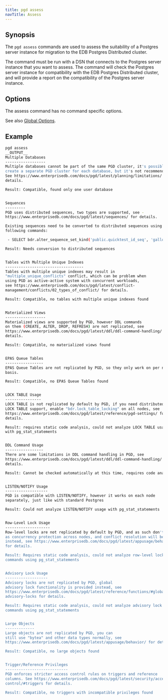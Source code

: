 ```yaml
---
title: pgd assess
navTitle: Assess
---
```


## Synopsis

The `pgd assess` commands are used to assess the suitability of a Postgres server instance for migration to the EDB Postgres Distributed cluster.

The command must be run with a DSN that connects to the Postgres server instance that you want to assess. The command will check the Postgres server instance for compatibility with the EDB Postgres Distributed cluster, and will provide a report on the compatibility of the Postgres server instance.

## Options

The assess command has no command specific options.

See also [Global Options](/pgd/latest/cli/command_ref/#global-options).


## Example

```bash
pgd assess
__OUTPUT__
Multiple Databases
------------------
Multiple databases cannot be part of the same PGD cluster, it's possible to
create a separate PGD cluster for each database, but it's not recommended.
See https://www.enterprisedb.com/docs/pgd/latest/planning/limitations/ for
details.

Result: Compatible, found only one user database


Sequences
---------
PGD uses distributed sequences, two types are supported, see -
https://www.enterprisedb.com/docs/pgd/latest/sequences/ for details.

Existing sequences need to be converted to distributed sequences using the
following commands:

 - SELECT bdr.alter_sequence_set_kind('public.quicktest_id_seq', 'galloc')

Result: Needs conversion to distributed sequences


Tables with Multiple Unique Indexes
-----------------------------------
Tables with multiple unique indexes may result in
"multiple_unique_conflicts" conflict, which can be problem when
using PGD as active-active system with concurrent workloads,
see https://www.enterprisedb.com/docs/pgd/latest/conflict-
management/conflicts/02_types_of_conflict/ for details.

Result: Compatible, no tables with multiple unique indexes found


Materialized Views
------------------
Materialized views are supported by PGD, however DDL commands
on them (CREATE, ALTER, DROP, REFRESH) are not replicated, see
https://www.enterprisedb.com/docs/pgd/latest/ddl/ddl-command-handling/ for
details.

Result: Compatible, no materialized views found


EPAS Queue Tables
-----------------
EPAS Queue Tables are not replicated by PGD, so they only work on per node
basis.

Result: Compatible, no EPAS Queue Tables found


LOCK TABLE Usage
----------------
LOCK TABLE is not replicated by default by PGD, if you need distributed
LOCK TABLE support, enable "bdr.lock_table_locking" on all nodes, see
https://www.enterprisedb.com/docs/pgd/latest/reference/pgd-settings/ for
details.

Result: requires static code analysis, could not analyze LOCK TABLE usage
with pg_stat_statements


DDL Command Usage
-----------------
There are some limitations in DDL command handling in PGD, see
https://www.enterprisedb.com/docs/pgd/latest/ddl/ddl-command-handling/ for
details.

Result: Cannot be checked automatically at this time, requires code analysis


LISTEN/NOTIFY Usage
-------------------
PGD is compatible with LISTEN/NOTIFY, however it works on each node
separately, just like with standard Postgres

Result: Could not analyze LISTEN/NOTIFY usage with pg_stat_statements


Row-Level Lock Usage
--------------------
Row-level locks are not replicated by default by PGD, and as such don't work
as concurrency protection across nodes, and conflict resolution will be used
instead, see https://www.enterprisedb.com/docs/pgd/latest/appusage/behavior/
for details.

Result: Requires static code analysis, could not analyze row-level locking
commands using pg_stat_statements


Advisory Lock Usage
-------------------
Advisory locks are not replicated by PGD, global
advisory lock functionality is provided instead, see
https://www.enterprisedb.com/docs/pgd/latest/reference/functions/#global-
advisory-locks for details.

Result: Requires static code analysis, could not analyze advisory lock
commands using pg_stat_statements


Large Objects
-------------
Large objects are not replicated by PGD, you can
still use "bytea" and other data types normally, see
https://www.enterprisedb.com/docs/pgd/latest/appusage/behavior/ for details.

Result: Compatible, no large objects found


Trigger/Reference Privileges
----------------------------
PGD enforces stricter access control rules on triggers and reference
columns. See https://www.enterprisedb.com/docs/pgd/latest/security/access-
control/#triggers for details.

Result: Compatible, no triggers with incompatible privileges found
```

